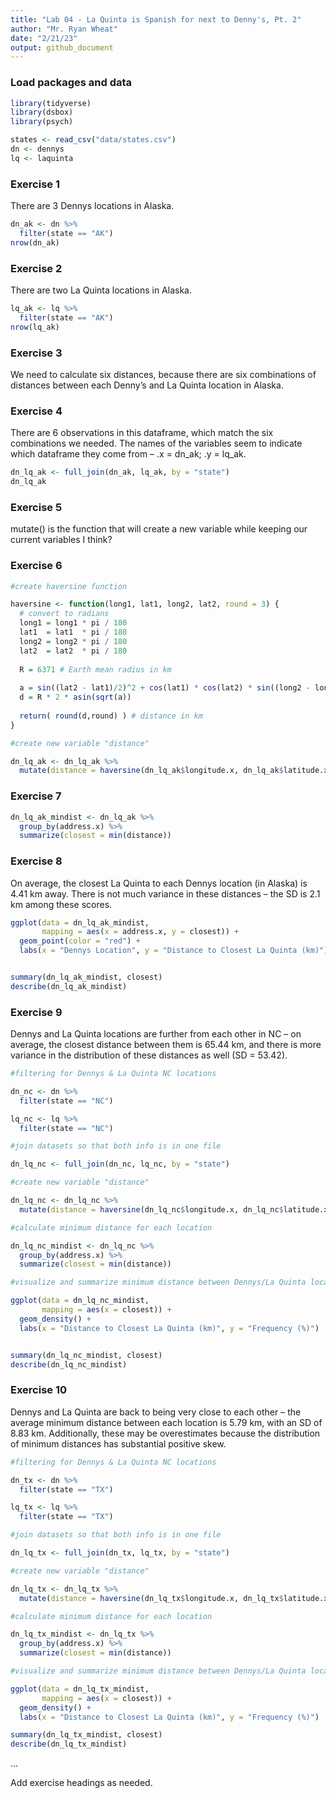 ```yaml
---
title: "Lab 04 - La Quinta is Spanish for next to Denny's, Pt. 2"
author: "Mr. Ryan Wheat"
date: "2/21/23"
output: github_document
---
```


### Load packages and data

```r
library(tidyverse) 
library(dsbox) 
library(psych)
```

```r
states <- read_csv("data/states.csv")
dn <- dennys
lq <- laquinta
```

### Exercise 1

There are 3 Dennys locations in Alaska.

```r

dn_ak <- dn %>%
  filter(state == "AK")
nrow(dn_ak)
```


### Exercise 2

There are two La Quinta locations in Alaska.

```r

lq_ak <- lq %>%
  filter(state == "AK")
nrow(lq_ak)

```

### Exercise 3

We need to calculate six distances, because there are six combinations of distances between each Denny's and La Quinta location in Alaska.

### Exercise 4

There are 6 observations in this dataframe, which match the six combinations we needed. The names of the variables seem to indicate which dataframe they come from -- .x = dn_ak; .y = lq_ak.

```r

dn_lq_ak <- full_join(dn_ak, lq_ak, by = "state")
dn_lq_ak

```


### Exercise 5

mutate() is the function that will create a new variable while keeping our current variables I think?

### Exercise 6

```r

#create haversine function

haversine <- function(long1, lat1, long2, lat2, round = 3) {
  # convert to radians
  long1 = long1 * pi / 180
  lat1  = lat1  * pi / 180
  long2 = long2 * pi / 180
  lat2  = lat2  * pi / 180
  
  R = 6371 # Earth mean radius in km
  
  a = sin((lat2 - lat1)/2)^2 + cos(lat1) * cos(lat2) * sin((long2 - long1)/2)^2
  d = R * 2 * asin(sqrt(a))
  
  return( round(d,round) ) # distance in km
}

#create new variable "distance"

dn_lq_ak <- dn_lq_ak %>%
  mutate(distance = haversine(dn_lq_ak$longitude.x, dn_lq_ak$latitude.x, dn_lq_ak$longitude.y, dn_lq_ak$latitude.y))

```

### Exercise 7

```r

dn_lq_ak_mindist <- dn_lq_ak %>%
  group_by(address.x) %>%
  summarize(closest = min(distance))

```

### Exercise 8

On average, the closest La Quinta to each Dennys location (in Alaska) is 4.41 km away. There is not much variance in these distances -- the SD is 2.1 km among these scores.

```r

ggplot(data = dn_lq_ak_mindist,
       mapping = aes(x = address.x, y = closest)) +
  geom_point(color = "red") + 
  labs(x = "Dennys Location", y = "Distance to Closest La Quinta (km)")


summary(dn_lq_ak_mindist, closest)
describe(dn_lq_ak_mindist)
```

### Exercise 9

Dennys and La Quinta locations are further from each other in NC -- on average, the closest distance between them is 65.44 km, and there is more variance in the distribution of these distances as well (SD = 53.42).

```r

#filtering for Dennys & La Quinta NC locations

dn_nc <- dn %>%
  filter(state == "NC")

lq_nc <- lq %>%
  filter(state == "NC")

#join datasets so that both info is in one file

dn_lq_nc <- full_join(dn_nc, lq_nc, by = "state")

#create new variable "distance"

dn_lq_nc <- dn_lq_nc %>%
  mutate(distance = haversine(dn_lq_nc$longitude.x, dn_lq_nc$latitude.x, dn_lq_nc$longitude.y, dn_lq_nc$latitude.y))

#calculate minimum distance for each location

dn_lq_nc_mindist <- dn_lq_nc %>%
  group_by(address.x) %>%
  summarize(closest = min(distance))

#visualize and summarize minimum distance between Dennys/La Quinta locations

ggplot(data = dn_lq_nc_mindist,
       mapping = aes(x = closest)) +
  geom_density() + 
  labs(x = "Distance to Closest La Quinta (km)", y = "Frequency (%)")


summary(dn_lq_nc_mindist, closest)
describe(dn_lq_nc_mindist)

```

### Exercise 10

Dennys and La Quinta are back to being very close to each other -- the average minimum distance between each location is 5.79 km, with an SD of 8.83 km. Additionally, these may be overestimates because the distribution of minimum distances has substantial positive skew.

```r

#filtering for Dennys & La Quinta NC locations

dn_tx <- dn %>%
  filter(state == "TX")

lq_tx <- lq %>%
  filter(state == "TX")

#join datasets so that both info is in one file

dn_lq_tx <- full_join(dn_tx, lq_tx, by = "state")

#create new variable "distance"

dn_lq_tx <- dn_lq_tx %>%
  mutate(distance = haversine(dn_lq_tx$longitude.x, dn_lq_tx$latitude.x, dn_lq_tx$longitude.y, dn_lq_tx$latitude.y))

#calculate minimum distance for each location

dn_lq_tx_mindist <- dn_lq_tx %>%
  group_by(address.x) %>%
  summarize(closest = min(distance))

#visualize and summarize minimum distance between Dennys/La Quinta locations

ggplot(data = dn_lq_tx_mindist,
       mapping = aes(x = closest)) +
  geom_density() + 
  labs(x = "Distance to Closest La Quinta (km)", y = "Frequency (%)")

summary(dn_lq_tx_mindist, closest)
describe(dn_lq_tx_mindist)
```


...

Add exercise headings as needed.
